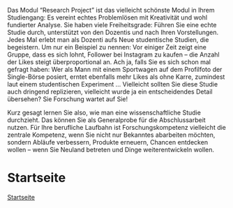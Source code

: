 Das Modul "Research Project" ist das vielleicht schönste Modul in Ihrem Studiengang: Es vereint echtes Problemlösen mit Kreativität und wohl fundierter Analyse. Sie haben viele Freiheitsgrade: Führen Sie eine echte Studie durch, unterstützt von den Dozentis und nach Ihren Vorstellungen. Jedes Mal erlebt man als Dozenti aufs Neue studentische Studien, die begeistern. Um nur ein Beispiel zu nennen: Vor einiger Zeit zeigt eine Gruppe, dass es sich lohnt, Follower bei Instagram zu kaufen -- die Anzahl der Likes steigt überproportional an. Ach ja, falls Sie es sich schon mal gefragt haben: Wer als Mann mit einem Sportwagen auf dem Profilfoto der Single-Börse posiert, erntet ebenfalls mehr Likes als ohne Karre, zumindest laut einem studentischen Experiment ... Vielleicht sollten Sie diese Studie auch dringend replizieren, vielleicht wurde ja ein entscheidendes Detail übersehen? Sie Forschung wartet auf Sie! 

Kurz gesagt lernen Sie also, wie man eine wissenschaftliche Studie durchzieht. Das können Sie als Generalprobe für die Abschlussarbeit nutzen. Für Ihre berufliche Laufbahn ist Forschungskompetenz vielleicht die zentrale Kompetenz, wenn Sie nicht nur Bekanntes abarbeiten möchten, sondern Abläufe verbessern, Produkte erneuern, Chancen entdecken wollen – wenn Sie Neuland betreten und Dinge weiterentwickeln wollen.





# Startseite


[Startseite](https://sebastiansauer.github.io/fopra/)


